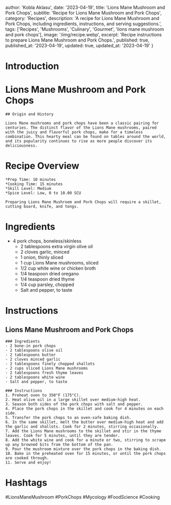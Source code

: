 
  author: 'Kobla Aklasu',
  date: '2023-04-19',
  title: 'Lions Mane Mushroom and Pork Chops',
  subtitle: 'Recipe for Lions Mane Mushroom and Pork Chops',
  category: 'Recipes',
  description: 'A recipe for Lions Mane Mushroom and Pork Chops, including ingredients, instructions, and serving suggestions.',
  tags: ['Recipes', 'Mushrooms', 'Culinary', 'Gourmet', 'lions mane mushroom and pork chops'],
  image: '/img/recipe.webp',
  excerpt: 'Recipe instructions to prepare Lions Mane Mushroom and Pork Chops.',
  published: true,
  published_at: '2023-04-19',
  updated: true,
  updated_at: '2023-04-19'
}


  # Introduction

# Lions Mane Mushroom and Pork Chops
    
    ## Origin and History
    
    Lions Mane mushrooms and pork chops have been a classic pairing for centuries. The distinct flavor of the Lions Mane mushrooms, paired with the juicy and flavorful pork chops, make for a timeless combination. This hearty meal can be found on tables around the world, and its popularity continues to rise as more people discover its deliciousness.

# Recipe Overview

    *Prep Time: 10 minutes
    *Cooking Time: 15 minutes
    *Skill Level: Medium
    *Spice Level: Low, 0 to 10.00 SCU
    
    Preparing Lions Mane Mushroom and Pork Chops will require a skillet, cutting board, knife, and tongs.

# Ingredients

- 4 pork chops, boneless/skinless
    - 2 tablespoons extra virgin olive oil
    - 2 cloves garlic, minced
    - 1 onion, thinly sliced
    - 1 cup Lions Mane mushrooms, sliced
    - 1/2 cup white wine or chicken broth
    - 1/4 teaspoon dried oregano
    - 1/4 teaspoon dried thyme
    - 1/4 cup parsley, chopped
    - Salt and pepper, to taste

# Instructions

## Lions Mane Mushroom and Pork Chops
    
    ### Ingredients
    - 2 bone-in pork chops
    - 2 tablespoons olive oil
    - 2 tablespoons butter
    - 2 cloves minced garlic
    - 2 tablespoons finely chopped shallots
    - 2 cups sliced Lions Mane mushrooms
    - 2 tablespoons fresh thyme leaves
    - 2 tablespoons white wine
    - Salt and pepper, to taste
    
    ### Instructions
    1. Preheat oven to 350°F (175°C).
    2. Heat olive oil in a large skillet over medium-high heat.
    3. Season both sides of the pork chops with salt and pepper.
    4. Place the pork chops in the skillet and cook for 4 minutes on each side.
    5. Transfer the pork chops to an oven-safe baking dish.
    6. In the same skillet, melt the butter over medium-high heat and add the garlic and shallots. Cook for 2 minutes, stirring occasionally.
    7. Add the Lions Mane mushrooms to the skillet and stir in the thyme leaves. Cook for 5 minutes, until they are tender.
    8. Add the white wine and cook for a minute or two, stirring to scrape up any browned bits from the bottom of the pan.
    9. Pour the mushroom mixture over the pork chops in the baking dish.
    10. Bake in the preheated oven for 15 minutes, or until the pork chops are cooked through. 
    11. Serve and enjoy!

# Hashtags

#LionsManeMushroom #PorkChops #Mycology #FoodScience #Cooking



